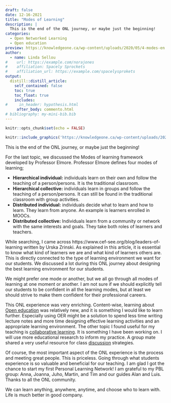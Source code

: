 ```yaml
---
draft: false
date: 12-16-2021
title: "Modes of Learning"
description: |
  This is the end of the ONL journey, or maybe just the beginning!
categories:
  - Open Networked Learning
  - Open education
preview: https://knowledgeone.ca/wp-content/uploads/2020/05/4-modes-en.jpg
author:
  - name: Linda Sellou
#    url: https://example.com/norajones
#    affiliation: Spacely Sprockets
#    affiliation_url: https://example.com/spacelysprokets
output:
  distill::distill_article:
    self_contained: false
    toc: true
    toc_float: true
    includes:
#     in_header: hypothesis.html
     after_body: commento.html
# bibliography: my-mini-bib.bib
---
```


```r
knitr::opts_chunk$set(echo = FALSE)
```

```r
knitr::include_graphics('https://knowledgeone.ca/wp-content/uploads/2020/05/4-modes-en.jpg')
```


This is the end of the ONL journey, or maybe just the beginning!

For the last topic, we discussed the Modes of learning framework developed by Professor Elmore. Professor Elmore defines four modes of learning;

- **Hierarchical individual:** individuals learn on their own and follow the teaching of a person/persons. It is the traditional classroom.
- **Hierarchical collective:** individuals learn in groups and follow the teaching of a person/persons. It can still be found in the traditional classroom with group activities.
- **Distributed individual:** individuals decide what to learn and how to learn. They learn from anyone. An example is learners enrolled in MOOCs.
- **Distributed collective:** Individuals learn from a community or network with the same interests and goals. They take both roles of learners and teachers.

While searching, I came across https://www.cef-see.org/blog/leaders-of-learning written by Urska Zrinski. As explained in this article, it is essential to know what kind of learners we are and what kind of learners others are. This is directly connected to the type of learning environment we want for our students. We discussed a lot during this ONL journey about designing the best learning environment for our students.

We might prefer one mode or another, but we all go through all modes of learning at one moment or another. I am not sure if we should explicitly tell our students to be confident in all the learning modes, but at least we should strive to make them confident for their professional careers.

This ONL experience was very enriching. Content-wise, learning about [Open education](https://opentextbc.ca/teachinginadigitalage/chapter/oer/) was relatively new, and it is something I would like to learn further. Especially using OER might be a solution to spend less time writing lecture notes and more time designing effective learning activities and an appropriate learning environment. The other topic I found useful for my teaching is [collaborative learning](https://opentextbc.ca/teachinginadigitalage/chapter/6-5-online-collaborative-learning/). It is something I have been working on. I will use more educational research to inform my practice. A group mate shared a very useful resource for class [discussion](https://www.cultofpedagogy.com/speaking-listening-techniques/) strategies.

Of course, the most important aspect of the ONL experience is the process and meeting great people. This is priceless. Going through what students experience is so valuable and beneficial for our teaching. I am glad I got the chance to start my first Personal Learning Network! I am grateful to my PBL group: Anna, Joanna, Juho, Martin, and Tim and our guides Alan and Luis. Thanks to all the ONL community.

We can learn anything, anywhere, anytime, and choose who to learn with. Life is much better in good company.
